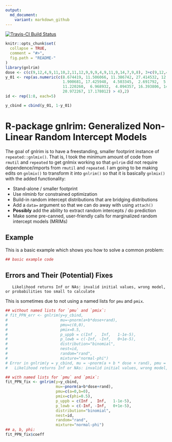 ```yaml
---
output:
  md_document:
    variant: markdown_github
---
```


<!-- README.md is generated from README.Rmd. Please edit the .Rmd -->
[![Travis-CI Build Status](https://travis-ci.org/swihart/gnlrim.svg?branch=master)](https://travis-ci.org/swihart/gnlrim)

```r
knitr::opts_chunk$set(
  collapse = TRUE,
  comment = "#>",
  fig.path = "README-"
)
library(gnlrim)
dose <- c(c(9,12,4,9,11,10,2,11,12,9,9,9,4,9,11,9,14,7,9,8), 3+c(9,12,4,9,11,10,2,11,12,9,9,9,4,9,11,9,14,7,9,8))
y_01 <- rep(as.numeric(c(8.674419, 11.506066, 11.386742, 27.414532, 12.135699,  4.359469,
                         1.900681, 17.425948,  4.503345,  2.691792,  5.731100, 10.534971,
                         11.220260,  6.968932,  4.094357, 16.393806, 14.656584,  8.786133,
                         20.972267, 17.178012) > 4),2)
id <- rep(1:8, each=5)

y_cbind = cbind(y_01, 1-y_01)


```

# R-package gnlrim: Generalized Non-Linear Random Intercept Models

The goal of gnlrim is to have a freestanding, smaller footprint instance of `repeated::gnlmix()`.  That is, I took the minimum amount of code from `rmutil` and `repeated` to get gnlmix working so that `gnlrim` did not require dependence/imports from `rmutil` and `repeated`.  I am going to be making edits on `gnlmix()` to transform it into `gnlrim()` so that it is basically `gnlmix()` with the added functionality:

  *  Stand-alone / smaller footprint
  *  Use nlminb for constrained optimization
  *  Build-in random intercept distributions that are bridging distributions
  *  Add a `data=` argument so that we can do away with using `attach()`
  *  **Possibly** add the ability to extract random intercepts / do prediction
  *  Make some pre-canned, user-friendly calls for marginalized random intercept models (MRIMs)

## Example

This is a basic example which shows you how to solve a common problem:

```r
## basic example code
```

## Errors and Their (Potential) Fixes

```
   Likelihood returns Inf or NAs: invalid initial values, wrong model, or probabilities too small to calculate
```

This is sometimes due to not using a named lists for `pmu` and `pmix`.

```r
## without named lists for `pmu` and `pmix`:
# fit_PPN_err <- gnlrim(y=y_cbind,
#                       mu=~pnorm(a+b*dose+rand),
#                       pmu=c(0,0),
#                       pmix=0.5,
#                       p_uppb = c(Inf ,  Inf,   1-1e-5),
#                       p_lowb = c(-Inf, -Inf,   0+1e-5),
#                       distribution="binomial",
#                       nest=id,
#                       random="rand",
#                       mixture="normal-phi")
# Error in gnlrim(y = y_cbind, mu = ~pnorm(a + b * dose + rand), pmu = c(0,  : 
#   Likelihood returns Inf or NAs: invalid initial values, wrong model, or probabilities too small to calculate

## with named lists for `pmu` and `pmix`:
fit_PPN_fix <- gnlrim(y=y_cbind,
                      mu=~pnorm(a+b*dose+rand),
                      pmu=c(a=0,b=0),
                      pmix=c(phi=0.5),
                      p_uppb = c(Inf ,  Inf,   1-1e-5),
                      p_lowb = c(-Inf, -Inf,   0+1e-5),
                      distribution="binomial",
                      nest=id,
                      random="rand",
                      mixture="normal-phi")
## a, b, phi:
fit_PPN_fix$coeff

```

